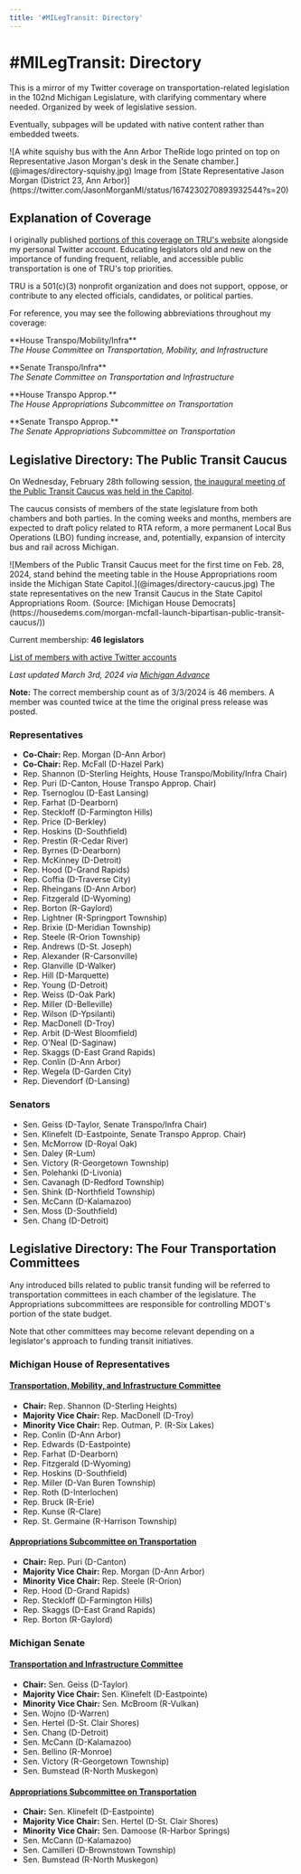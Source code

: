 ```yaml
---
title: '#MILegTransit: Directory'
---
```



# #MILegTransit: Directory

This is a mirror of my Twitter coverage on transportation-related legislation in the 102nd Michigan Legislature, with clarifying commentary where needed. Organized by week of legislative session.

Eventually, subpages will be updated with native content rather than embedded tweets.

<CaptionedElement>
    <span>![A white squishy bus with the Ann Arbor TheRide logo printed on top on Representative Jason Morgan's desk in the Senate chamber.](@images/directory-squishy.jpg)</span>
    <span slot="caption">Image from [State Representative Jason Morgan (District 23, Ann Arbor)](https://twitter.com/JasonMorganMI/status/1674230270893932544?s=20)</span>
</CaptionedElement>

## Explanation of Coverage

I originally published [portions of this coverage on TRU's website](https://www.detroittransit.org/michigan-legislature-transit-watch/) alongside my personal Twitter account. Educating legislators old and new on the importance of funding frequent, reliable, and accessible public transportation is one of TRU's top priorities.

TRU is a 501(c)(3) nonprofit organization and does not support, oppose, or contribute to any elected officials, candidates, or political parties.

<Tweet id="1618101440429576192" />

For reference, you may see the following abbreviations throughout my coverage:

<p>
    <abbr>**House Transpo/Mobility/Infra**</abbr><br />
    <dfn>The House Committee on Transportation, Mobility, and Infrastructure</dfn>
</p>
<p>
    <abbr>**Senate Transpo/Infra**</abbr><br />
    <dfn>The Senate Committee on Transportation and Infrastructure</dfn>
</p>
<p>
    <abbr>**House Transpo Approp.**</abbr><br />
    <dfn>The House Appropriations Subcommittee on Transportation</dfn>
</p>
<p>
    <abbr>**Senate Transpo Approp.**</abbr><br />
    <dfn>The Senate Appropriations Subcommittee on Transportation</dfn>
</p>

## Legislative Directory: The Public Transit Caucus

On Wednesday, February 28th following session, [the inaugural meeting of the Public Transit Caucus was held in the Capitol](https://housedems.com/morgan-mcfall-launch-bipartisan-public-transit-caucus/).

The caucus consists of members of the state legislature from both chambers and both parties. In the coming weeks and months, members are expected to draft policy related to RTA reform, a more permanent Local Bus Operations (LBO) funding increase, and, potentially, expansion of intercity bus and rail across Michigan.

<CaptionedElement>
    <span>![Members of the Public Transit Caucus meet for the first time on Feb. 28, 2024, stand behind the meeting table in the House Appropriations room inside the Michigan State Capitol.](@images/directory-caucus.jpg)</span>
    <span slot="caption">The state representatives on the new Transit Caucus in the State Capitol Appropriations Room. (Source: [Michigan House Democrats](https://housedems.com/morgan-mcfall-launch-bipartisan-public-transit-caucus/))</span>
</CaptionedElement>

Current membership: **46 legislators**

[List of members with active Twitter accounts](https://twitter.com/i/lists/1764430350577533356)

*Last updated March 3rd, 2024 via [Michigan Advance](https://michiganadvance.com/2024/02/29/bipartisan-bicameral-public-transit-caucus-holds-inaugural-meeting-amid-concern-over-funding/)*

**Note:** The correct membership count as of 3/3/2024 is 46 members. A member was counted twice at the time the original press release was posted.

### Representatives

- **Co-Chair:** Rep. Morgan (D-Ann Arbor)
- **Co-Chair:** Rep. McFall (D-Hazel Park)
- Rep. Shannon (D-Sterling Heights, House Transpo/Mobility/Infra Chair)
- Rep. Puri (D-Canton, House Transpo Approp. Chair)
- Rep. Tsernoglou (D-East Lansing)
- Rep. Farhat (D-Dearborn)
- Rep. Steckloff (D-Farmington Hills)
- Rep. Price (D-Berkley)
- Rep. Hoskins (D-Southfield)
- Rep. Prestin (R-Cedar River)
- Rep. Byrnes (D-Dearborn)
- Rep. McKinney (D-Detroit)
- Rep. Hood (D-Grand Rapids)
- Rep. Coffia (D-Traverse City)
- Rep. Rheingans (D-Ann Arbor)
- Rep. Fitzgerald (D-Wyoming)
- Rep. Borton (R-Gaylord)
- Rep. Lightner (R-Springport Township)
- Rep. Brixie (D-Meridian Township)
- Rep. Steele (R-Orion Township)
- Rep. Andrews (D-St. Joseph)
- Rep. Alexander (R-Carsonville)
- Rep. Glanville (D-Walker)
- Rep. Hill (D-Marquette)
- Rep. Young (D-Detroit)
- Rep. Weiss (D-Oak Park)
- Rep. Miller (D-Belleville)
- Rep. Wilson (D-Ypsilanti)
- Rep. MacDonell (D-Troy)
- Rep. Arbit (D-West Bloomfield)
- Rep. O'Neal (D-Saginaw)
- Rep. Skaggs (D-East Grand Rapids)
- Rep. Conlin (D-Ann Arbor)
- Rep. Wegela (D-Garden City)
- Rep. Dievendorf (D-Lansing)

### Senators

- Sen. Geiss (D-Taylor, Senate Transpo/Infra Chair)
- Sen. Klinefelt (D-Eastpointe, Senate Transpo Approp. Chair)
- Sen. McMorrow (D-Royal Oak)
- Sen. Daley (R-Lum)
- Sen. Victory (R-Georgetown Township)
- Sen. Polehanki (D-Livonia)
- Sen. Cavanagh (D-Redford Township)
- Sen. Shink (D-Northfield Township)
- Sen. McCann (D-Kalamazoo)
- Sen. Moss (D-Southfield)
- Sen. Chang (D-Detroit)

## Legislative Directory: The Four Transportation Committees

Any introduced bills related to public transit funding will be referred to transportation committees in each chamber of the legislature. The Appropriations subcommittees are responsible for controlling MDOT's portion of the state budget.

Note that other committees may become relevant depending on a legislator's approach to funding transit initiatives.

### Michigan House of Representatives

#### [Transportation, Mobility, and Infrastructure Committee](https://www.house.mi.gov/Committee/TRANH)

- **Chair:** Rep. Shannon (D-Sterling Heights)
- **Majority Vice Chair:** Rep. MacDonell (D-Troy)
- **Minority Vice Chair:** Rep. Outman, P. (R-Six Lakes)
- Rep. Conlin (D-Ann Arbor)
- Rep. Edwards (D-Eastpointe)
- Rep. Farhat (D-Dearborn)
- Rep. Fitzgerald (D-Wyoming)
- Rep. Hoskins (D-Southfield)
- Rep. Miller (D-Van Buren Township)
- Rep. Roth (D-Interlochen)
- Rep. Bruck (R-Erie)
- Rep. Kunse (R-Clare)
- Rep. St. Germaine (R-Harrison Township)

#### [Appropriations Subcommittee on Transportation](https://www.house.mi.gov/Committee/HSTRA)

- **Chair:** Rep. Puri (D-Canton)
- **Majority Vice Chair:** Rep. Morgan (D-Ann Arbor)
- **Minority Vice Chair:** Rep. Steele (R-Orion)
- Rep. Hood (D-Grand Rapids)
- Rep. Steckloff (D-Farmington Hills)
- Rep. Skaggs (D-East Grand Rapids)
- Rep. Borton (R-Gaylord)

### Michigan Senate

#### [Transportation and Infrastructure Committee](https://committees.senate.michigan.gov/details?com=TRANSIFRA&sessionId=15)

- **Chair:** Sen. Geiss (D-Taylor)
- **Majority Vice Chair:** Sen. Klinefelt (D-Eastpointe)
- **Minority Vice Chair:** Sen. McBroom (R-Vulkan)
- Sen. Wojno (D-Warren)
- Sen. Hertel (D-St. Clair Shores)
- Sen. Chang (D-Detroit)
- Sen. McCann (D-Kalamazoo)
- Sen. Bellino (R-Monroe)
- Sen. Victory (R-Georgetown Township)
- Sen. Bumstead (R-North Muskegon)

#### [Appropriations Subcommittee on Transportation](https://committees.senate.michigan.gov/details.aspx?com=MDOT&sessionId=15)

- **Chair:** Sen. Klinefelt (D-Eastpointe)
- **Majority Vice Chair:** Sen. Hertel (D-St. Clair Shores)
- **Minority Vice Chair:** Sen. Damoose (R-Harbor Springs)
- Sen. McCann (D-Kalamazoo)
- Sen. Camilleri (D-Brownstown Township)
- Sen. Bumstead (R-North Muskegon)
